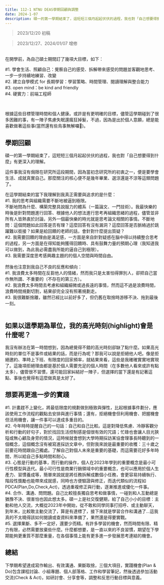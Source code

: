 ```yaml
---
title: 112-1 NTNU DEAS學期回顧與調整
date: 2024-1-07
description: 碩一的第一學期結束了，這短短三個月起起伏伏的過程，我也對「自己想要得到什麼」有更深入的理解。
---
```

>2023/12/20 初稿

>2023/12/27、2024/01/07 增修
<br/>
在開學前，為自己碩士期間訂了幾項大目標，如下：
<br/>

#1. 學會生活、照顧自己：覺察自己的感受、拆解帶來感受的問題並客觀地思考、一步一步持續地練習、改變
<br/>
#2. 建立自學模式 for 長期學習：學習策略、時間管理、閱讀理解與整合能力
<br/>
#3. open mind：be kind and friendly
<br/>
#4. 硬實力：前端工程師

<br/>

根據這些目標管理時間和個人健康。或許是有更明確的目標，儘管這學期碰到了很多困難的事，有一陣子焦慮失眠還瘋狂掉髮，不過，因為是出於個人意願，總是能喜歡做著這些事(當然還有些鳥事無解囉🙂)。
<br/>
## **學期回顧**

碩一的第一學期結束了，這短短三個月起起伏伏的過程，我也對「自己想要得到什麼」有更深入的理解。

這件事我沒有侷限在研究所這段期間，因為當初念研究所的初衷之一，便是要學會生活、成就真實自己。那麼關注的核心便不是幾年畢業、選涼還是不涼等這類問題了。

在這學期結束的當下我理解到我真正需要與追求的是什麼：
<br/>
#1. 我的思考與組織需要不斷地被逼到極限。<br/>
不斷地問為什麼、構築完整具說服力的體系（一篇論文、一門技術）。我最快樂的時後是針對問題進行回答、根據他人的想法進行思考再組織思緒的過程，儘管並非所有人皆熱衷於討論，另外一個最快樂的時光就是思考論文相關的事情。不斷地問：這個問題如此回答是否有理？這麼回答有沒有漏洞？這麼回答是否脈絡過於跳躍難以銜接？如果是給回饋的老師的話，會針對什麼提出質疑？
<br/>
#2. 我需要回饋的理由是滿足感，一方面是來自針對疑惑在腦中得以持續整合思考的過程，另一方面是在得知能夠獲得回饋時、具有鼓舞力量的預期心理（我知道我可以做到，為此我必需盡我所能的逼自己到極限）。
<br/>
#3. 我需要深度思考感興趣主題的的個人空間與時間自由。<br/>
<br/>
然後也注意到我自己不良的反應和傾向：
<br/>
#1. 我浪費太多時間在反芻他人的情緒，然而我只是太害怕得罪別人，卻把自己當作無所謂、不重要的（不存在的第三方）。
<br/>
#2. 我浪費太多時間去考慮和組織細微或過長遠的事情，然而這不過是浪費時間，浪費時間規劃切割，結果卻完全沒有照著規劃走。
<br/>
#3. 我很難斷捨離，雖然已經比以前好多了，但仍舊在取捨時游移不決、拖到最後一刻。<br/>
<br/>
## **如果以這學期為單位，我的高光時刻(highlight)會是什麼呢？**

我沒有辦法在第一時間想到，因為總覺得不錯的高光時刻卻缺了點什麼。如果高光時刻的單位不是事件或結果的話，而是行為呢？那我可以說是拒絕他人吧。像是拒絕邀約、準時上下班、有限度的回家頻率，就結果來看，這些是我確確實實地實現了。這幾項拒絕理由都是基於個人需要充足的個人時間（在多數他人看來或許有點太多），儘管很不習慣，還可能回家糾結好一陣子，但選擇的當下還是有記著這點、事後也覺得有這麼做真是太好了。
<br/>
## **想要再更進一步的實踐**

#1. 計畫趕不上變化，將最低限度的規劃做到極致與彈性，比起根據事件劃分，應該使用工作流程的觀點去安排與進行事情；還有，拒絕機會但利用機會、把握機會但活用機會，讓一件事可以達成多重目的。
<br/>
#2. 今年時時提醒自己的一句話：自己和自己比較。這是對降低焦慮、冷靜客觀分析和行動的好句子，對於找回生活控制感是個很有效的咒語；忙碌也會讓人目光狹隘或無心顧及身旁的情況，這時候就會想到大學時期採訪某協會理事長時聽到的一個概念，這個概念沒有被寫進採訪文章中，但對我來說是最重要的收穫：三十歲之前要花時間跟自己獨處。了解自己對個人未來是重要的基礎，而這需要花好多年時間，所以給自己多點時間和耐心。
<br/>
#3. 心態是行動的基準，而行動的操作，個人在2023年學到的重要概念是最小可行性模型與迭代。最小可行性是商業行銷領域中的重要概念，也可以應用於個人生產力、習慣養成等，簡單來說就是將任務拆解成數個小任務，會更容易持續執行、階段性獎勵也能帶來成就感，同時也方便驗證與修正，而迭代類似的流程如PDCA(Plan,Do,Check,Act)，透過重複修正與行動，逐漸推進或優化一件事。
<br/>
#4. 合作、溝通、問問題。自己比較擅長獨自思考和做事情，一碰到和人互動總是猶豫不決、很害怕也因此想太多。碩一上是社交復健期，給了自己小小的目標：主動和他人交流，大概從2023年中開始，從不敢和同學同事打招呼、或主動聊天，到年末，比較敢主動交流了，算是有達標了，接下來就是學習合作和溝通了…這我真的不太曉得該如何閱讀或查資料來準備了，果然還是得要實戰。
<br/>
#5. 選擇果斷、多不一定好，還要少而精。有許多學習的機會，然而時間有限、精力有限，必然需要放棄些什麼。什麼都想要，是一直以來的不良習慣，期望在下學期能夠更重質不那麼重量，在各個事情上能有更多進一步發展思考連結的機會。
<br/>

## **總結**

下學期希望達成寫作輸出、有效溝通、果斷取捨，三個大項目，實踐機會(Plan & Do)包含課程討論、小組專題、個人部落格、工作和學習筆記，然後透過參加活動交流(Check & Act)，如研討會、分享會等，調整和反思行動目標與意義。
